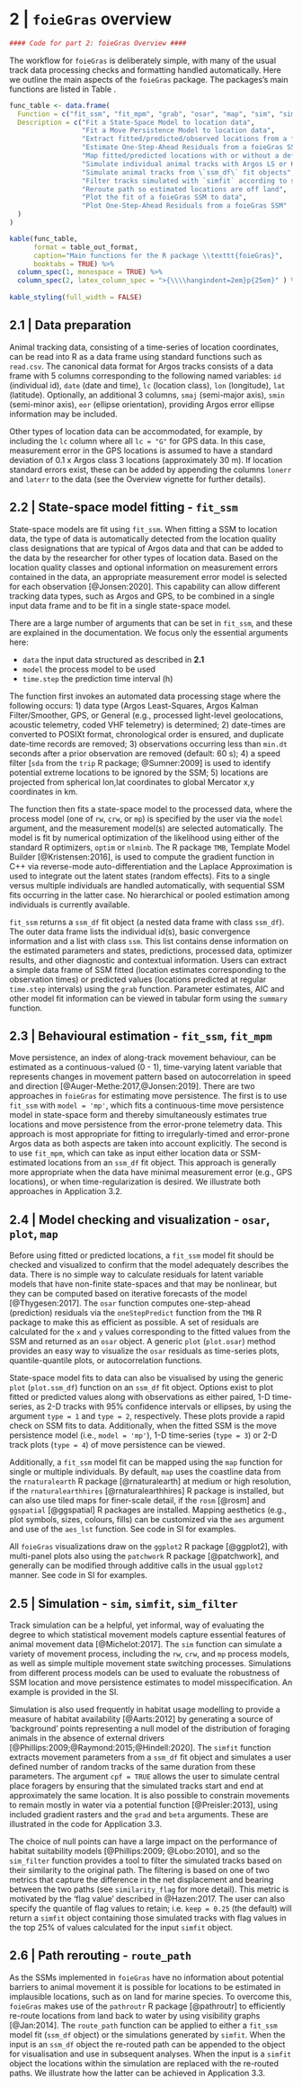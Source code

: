 # 2 | `foieGras` overview

```r
#### Code for part 2: foieGras Overview ####
```
The workflow for `foieGras` is deliberately simple, with many of the usual track data processing checks and formatting handled automatically. Here we outline the main aspects of the `foieGras` package. The packages's main functions are listed in Table \ref{tab:func_table_kable}. 

```r
func_table <- data.frame(
  Function = c("fit_ssm", "fit_mpm", "grab", "osar", "map", "sim", "simfit", "sim_filter", "route_path", "plot.ssm_df", "plot.osar"),
  Description = c("Fit a State-Space Model to location data",
                  "Fit a Move Persistence Model to location data",
                  "Extract fitted/predicted/observed locations from a foieGras model, with or without projection information",
                  "Estimate One-Step-Ahead Residuals from a foieGras SSM",
                  "Map fitted/predicted locations with or without a defined projection",
                  "Simulate individual animal tracks with Argos LS or KF errors",
                  "Simulate animal tracks from \`ssm_df\` fit objects",
                  "Filter tracks simulated with `simfit` according to similarity criteria",
                  "Reroute path so estimated locations are off land",
                  "Plot the fit of a foieGras SSM to data",
                  "Plot One-Step-Ahead Residuals from a foieGras SSM"
  )
)

```

```r
kable(func_table, 
      format = table_out_format, 
      caption="Main functions for the R package \\texttt{foieGras}", 
      booktabs = TRUE) %>%
  column_spec(1, monospace = TRUE) %>%
  column_spec(2, latex_column_spec = ">{\\\\hangindent=2em}p{25em}" ) %>%
  
kable_styling(full_width = FALSE)
```

## 2.1 | Data preparation
Animal tracking data, consisting of a time-series of location coordinates, can be read into R as a data frame using standard functions such as `read.csv`. The canonical data format for Argos tracks consists of a data frame with 5 columns corresponding to the following named variables: `id` (individual id), `date` (date and time), `lc` (location class), `lon` (longitude), `lat` (latitude). Optionally, an additional 3 columns, `smaj` (semi-major axis), `smin` (semi-minor axis), `eor` (ellipse orientation), providing Argos error ellipse information may be included.

Other types of location data can be accommodated, for example, by including the `lc` column where all `lc = "G"` for GPS data. In this case, measurement error in the GPS locations is assumed to have a standard deviation of 0.1 x Argos class 3 locations (approximately 30 m). If location standard errors exist, these can be added by appending the columns `lonerr` and `laterr` to the data (see the Overview vignette for further details).

## 2.2 | State-space model fitting - `fit_ssm`
State-space models are fit using `fit_ssm`. When fitting a SSM to location data, the type of data is automatically detected from the location quality class designations that are typical of Argos data and that can be added to the data by the researcher for other types of location data. Based on the location quality classes and optional information on measurement errors contained in the data, an appropriate measurement error model is selected for each observation [@Jonsen:2020]. This capability can allow different tracking data types, such as Argos and GPS, to be combined in a single input data frame and to be fit in a single state-space model. 

There are a large number of arguments that can be set in `fit_ssm`, and these are explained in the documentation. We focus only the essential arguments here:  

- `data` the input data structured as described in **2.1** 
- `model` the process model to be used 
- `time.step` the prediction time interval (h)

The function first invokes an automated data processing stage where the following occurs: 1) data type (Argos Least-Squares, Argos Kalman Filter/Smoother, GPS, or General (e.g., processed light-level geolocations, acoustic telemetry, coded VHF telemetry) is determined; 2) date-times are converted to POSIXt format, chronological order is ensured, and duplicate date-time records are removed; 3) observations occurring less than `min.dt` seconds after a prior observation are removed (default: 60 s); 4) a speed filter [`sda` from the `trip` R package; @Sumner:2009] is used to identify potential extreme locations to be ignored by the SSM; 5) locations are projected from spherical lon,lat coordinates to global Mercator x,y coordinates in km. 

The function then fits a state-space model to the processed data, where the process model (one of `rw`, `crw`, or `mp`) is specified by the user via the `model` argument, and the measurement model(s) are selected automatically. The model is fit by numerical optimization of the likelihood using either of the standard R optimizers, `optim` or `nlminb`. The R package `TMB`, Template Model Builder [@Kristensen:2016], is used to compute the gradient function in C++ via reverse-mode auto-differentiation and the Laplace Approximation is used to integrate out the latent states (random effects). Fits to a single versus multiple individuals are handled automatically, with sequential SSM fits occurring in the latter case. No hierarchical or pooled estimation among individuals is currently available. 

`fit_ssm` returns a `ssm_df` fit object (a nested data frame with class `ssm_df`). The outer data frame lists the individual id(s), basic convergence information and a list with class `ssm`. This list contains dense information on the estimated parameters and states, predictions, processed data, optimizer results, and other diagnostic and contextual information. Users can extract a simple data frame of SSM fitted (location estimates corresponding to the observation times) or predicted values (locations predicted at regular `time.step` intervals) using the `grab` function. Parameter estimates, AIC and other model fit information can be viewed in tabular form using the `summary` function.

## 2.3 | Behavioural estimation - `fit_ssm`, `fit_mpm`
Move persistence, an index of along-track movement behaviour, can be estimated as a continuous-valued (0 - 1), time-varying latent variable that represents changes in movement pattern based on autocorrelation in speed and direction [@Auger-Methe:2017,@Jonsen:2019]. There are two approaches in `foieGras` for estimating move persistence. The first is to use `fit_ssm` with `model = 'mp'`, which fits a continuous-time move persistence model in state-space form and thereby simultaneously estimates true locations and move persistence from the error-prone telemetry data. This approach is most appropriate for fitting to irregularly-timed and error-prone Argos data as both aspects are taken into account explicitly. The second is to use `fit_mpm`, which can take as input either location data or SSM-estimated locations from an `ssm_df` fit object. This approach is generally more appropriate when the data have minimal measurement error (e.g., GPS locations), or when  time-regularization is desired. We illustrate both approaches in Application 3.2. 

## 2.4 | Model checking and visualization - `osar`, `plot`, `map`
Before using fitted or predicted locations, a `fit_ssm` model fit should be checked and visualized to confirm that the model adequately describes the data. There is no simple way to calculate residuals for latent variable models that have non-finite state-spaces and that may be nonlinear, but they can be computed based on iterative forecasts of the model [@Thygesen:2017]. The `osar` function computes one-step-ahead (prediction) residuals via the  `oneStepPredict` function from the `TMB` R package to make this as efficient as possible. A set of residuals are calculated for the `x` and `y` values corresponding to the fitted values from the SSM and returned as an `osar` object. A generic `plot` (`plot.osar`) method provides an easy way to visualize the `osar` residuals as time-series plots, quantile-quantile plots, or autocorrelation functions.

State-space model fits to data can also be visualised by using the generic `plot` (`plot.ssm_df`) function on an `ssm_df` fit object. Options exist to plot fitted or predicted values along with observations as either paired, 1-D time-series, as 2-D tracks with 95% confidence intervals or ellipses, by using the argument `type = 1` and `type = 2`, respectively. These plots provide a rapid check on SSM fits to data. Additionally, when the fitted SSM is the move persistence model (i.e., `model = 'mp'`), 1-D time-series (`type = 3`) or 2-D track plots (`type = 4`) of move persistence can be viewed.

Additionally, a `fit_ssm` model fit can be mapped using the `map` function for single or multiple individuals. By default, `map` uses the coastline data from the `rnaturalearth` R package [@rnaturalearth] at medium or high resolution, if the `rnaturalearthhires` [@rnaturalearthhires] R package is installed, but can also use tiled maps for finer-scale detail, if the `rosm` [@rosm] and `ggspatial` [@ggspatial] R packages are installed. Mapping aesthetics (e.g., plot symbols, sizes, colours, fills) can be customized via the `aes` argument and use of the `aes_lst` function. See code in SI for examples.

All `foieGras` visualizations draw on the `ggplot2` R package [@ggplot2], with multi-panel plots also using the `patchwork` R package [@patchwork], and generally can be modified through additive calls in the usual `ggplot2` manner. See code in SI for examples.

## 2.5 | Simulation - `sim`, `simfit`, `sim_filter`
Track simulation can be a helpful, yet informal, way of evaluating the degree to which statistical movement models capture essential features of animal movement data [@Michelot:2017]. The `sim` function can simulate a variety of movement process, including the `rw`, `crw`, and `mp` process models, as well as simple multiple movement state switching processes. Simulations from different process models can be used to evaluate the robustness of SSM location and move persistence estimates to model misspecification. An example is provided in the SI.

Simulation is also used frequently in habitat usage modelling to provide a measure of habitat availability [@Aarts:2012] by generating a source of 'background' points representing a null model of the distribution of foraging animals in the absence of external drivers [@Phillips:2009;@Raymond:2015;@Hindell:2020]. The `simfit` function extracts movement parameters from a `ssm_df` fit object and simulates a user defined number of random tracks of the same duration from these parameters. The argument `cpf = TRUE` allows the user to simulate central place foragers by ensuring that the simulated tracks start and end at approximately the same location. It is also possible to constrain movements to remain mostly in water via a potential function [@Preisler:2013], using included gradient rasters and the `grad` and `beta` arguments. These are illustrated in the code for Application 3.3.

The choice of null points can have a large impact on the performance of habitat suitability models [@Phillips:2009; @Lobo:2010], and so the `sim_filter` function provides a tool to filter the simulated tracks based on their similarity to the original path. The filtering is based on one of two metrics that capture the difference in the net displacement and bearing between the two paths (see `similarity_flag` for more detail). This metric is motivated by the 'flag value' described in @Hazen:2017. The user can also specify the quantile of flag values to retain; i.e. `keep = 0.25` (the default) will return a `simfit` object containing those simulated tracks with flag values in the top 25% of values calculated for the input `simfit` object.

## 2.6 | Path rerouting - `route_path`
As the SSMs implemented in `foieGras` have no information about potential barriers to animal movement it is possible for locations to be estimated in implausible locations, such as on land for marine species. To overcome this, `foieGras` makes use of the `pathroutr` R package [@pathroutr] to efficiently re-route locations from land back to water by using visibility graphs [@Jan:2014]. The `route_path` function can be applied to either a `fit_ssm` model fit (`ssm_df` object) or the simulations generated by `simfit`. When the input is an `ssm_df` object the re-routed path can be appended to the object for visualisation and use in subsequent analyses. When the input is a `simfit` object the locations within the simulation are replaced with the re-routed paths. We illustrate how the latter can be achieved in Application 3.3. 
